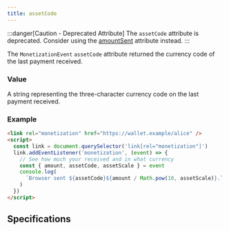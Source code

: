 ```yaml
---
title: assetCode
---
```



:::danger[Caution - Deprecated Attribute]
The `assetCode` attribute is deprecated. Consider using the [amountSent](../amountsent/) attribute instead.
:::

The `MonetizationEvent` `assetCode` attribute returned the currency code of the last payment received.

### Value

A string representing the three-character currency code on the last payment received.

### Example

```html
<link rel="monetization" href="https://wallet.example/alice" />
<script>
  const link = document.querySelector('link[rel="monetization"]')
  link.addEventListener('monetization', (event) => {
    // See how much your received and in what currency
    const { amount, assetCode, assetScale } = event
    console.log(
      `Browser sent ${assetCode}${amount / Math.pow(10, assetScale)}.`
    )
  })
</script>
```

## Specifications

<Specification anchor='assetcode-attribute-deprecated' />
